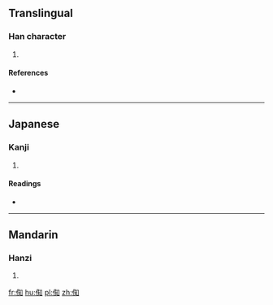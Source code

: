 ==Translingual==

===Han character===
{{Han char|rn=9|rad=人|as=08|sn=10|four=|canj=OOKR|ids=⿰亻知}}

# {{defn|Han|sort=人08}}

====References====
* {{Han ref|kx=0107.010|dkj=00743|dj=0227.110|hdz=10179.040|uh=5001|ud=20481}}

----

==Japanese==

===Kanji===
{{ja-kanji|grade=|rs=人08}}

# {{defn|lang=ja|sort=人08}}

====Readings====
* {{ja-readings|on=[[ち]] (chi), [[じ]] (ji)|kun=[[ゆく]] (yuku)}}

----

==Mandarin==

===Hanzi===
{{cmn-hanzi|pin=[[zhī]] ([[zhi1]])|wg=chih<sup>1</sup>}}

# {{defn|lang=cmn|sort=人08}}

[[fr:倁]]
[[hu:倁]]
[[pl:倁]]
[[zh:倁]]